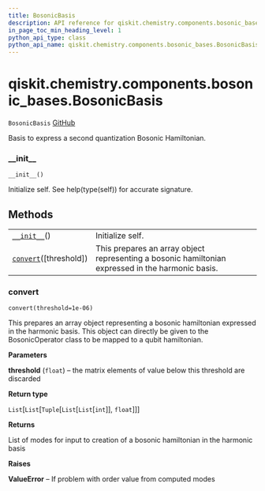 ```yaml
---
title: BosonicBasis
description: API reference for qiskit.chemistry.components.bosonic_bases.BosonicBasis
in_page_toc_min_heading_level: 1
python_api_type: class
python_api_name: qiskit.chemistry.components.bosonic_bases.BosonicBasis
---
```


<span id="qiskit-chemistry-components-bosonic-bases-bosonicbasis" />

# qiskit.chemistry.components.bosonic\_bases.BosonicBasis

<span id="qiskit.chemistry.components.bosonic_bases.BosonicBasis" />

`BosonicBasis` [GitHub](https://github.com/qiskit-community/qiskit-aqua/tree/stable/0.8/qiskit/chemistry/components/bosonic_bases/bosonic_basis.py "view source code")

Basis to express a second quantization Bosonic Hamiltonian.

### \_\_init\_\_

<span id="qiskit.chemistry.components.bosonic_bases.BosonicBasis.__init__" />

`__init__()`

Initialize self. See help(type(self)) for accurate signature.

## Methods

|                                                                                                                                                             |                                                                                                   |
| ----------------------------------------------------------------------------------------------------------------------------------------------------------- | ------------------------------------------------------------------------------------------------- |
| [`__init__`](#qiskit.chemistry.components.bosonic_bases.BosonicBasis.__init__ "qiskit.chemistry.components.bosonic_bases.BosonicBasis.__init__")()          | Initialize self.                                                                                  |
| [`convert`](#qiskit.chemistry.components.bosonic_bases.BosonicBasis.convert "qiskit.chemistry.components.bosonic_bases.BosonicBasis.convert")(\[threshold]) | This prepares an array object representing a bosonic hamiltonian expressed in the harmonic basis. |

### convert

<span id="qiskit.chemistry.components.bosonic_bases.BosonicBasis.convert" />

`convert(threshold=1e-06)`

This prepares an array object representing a bosonic hamiltonian expressed in the harmonic basis. This object can directly be given to the BosonicOperator class to be mapped to a qubit hamiltonian.

**Parameters**

**threshold** (`float`) – the matrix elements of value below this threshold are discarded

**Return type**

`List`\[`List`\[`Tuple`\[`List`\[`List`\[`int`]], `float`]]]

**Returns**

List of modes for input to creation of a bosonic hamiltonian in the harmonic basis

**Raises**

**ValueError** – If problem with order value from computed modes

